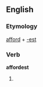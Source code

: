 ==English==

===Etymology===
[[afford]] + [[-est]]

===Verb===
'''affordest'''

# {{archaic}} {{second-person singular of|[[afford]]}}